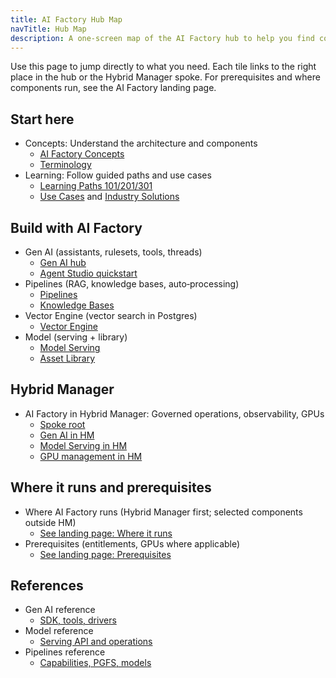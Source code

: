 ```yaml
---
title: AI Factory Hub Map
navTitle: Hub Map
description: A one-screen map of the AI Factory hub to help you find concepts, how-tos, and references fast — and understand how the Hybrid Manager spoke relates.
---
```


Use this page to jump directly to what you need. Each tile links to the right place in the hub or the Hybrid Manager spoke. For prerequisites and where components run, see the AI Factory landing page.

## Start here

- Concepts: Understand the architecture and components
  - [AI Factory Concepts](/edb-postgres-ai/1.3/ai-factory/concepts)
  - [Terminology](/edb-postgres-ai/1.3/ai-factory/concepts/terminology)
- Learning: Follow guided paths and use cases
  - [Learning Paths 101/201/301](/edb-postgres-ai/1.3/ai-factory/learn/learning-paths)
  - [Use Cases](/edb-postgres-ai/1.3/ai-factory/learn/use-cases) and [Industry Solutions](/edb-postgres-ai/1.3/ai-factory/learn/solutions)

## Build with AI Factory

- Gen AI (assistants, rulesets, tools, threads)
  - [Gen AI hub](/edb-postgres-ai/1.3/ai-factory/gen-ai)
  - [Agent Studio quickstart](/edb-postgres-ai/1.3/ai-factory/gen-ai/quickstart-customer-service-agent-ui)
- Pipelines (RAG, knowledge bases, auto‑processing)
  - [Pipelines](/edb-postgres-ai/1.3/ai-factory/pipeline)
  - [Knowledge Bases](/edb-postgres-ai/1.3/ai-factory/pipeline/knowledge_base)
- Vector Engine (vector search in Postgres)
  - [Vector Engine](/edb-postgres-ai/1.3/ai-factory/vector-engine)
- Model (serving + library)
  - [Model Serving](/edb-postgres-ai/1.3/ai-factory/model/serving/)
  - [Asset Library](/edb-postgres-ai/1.3/ai-factory/model/library)

## Hybrid Manager

- AI Factory in Hybrid Manager: Governed operations, observability, GPUs
  - [Spoke root](/edb-postgres-ai/1.3/hybrid-manager/ai-factory)
  - [Gen AI in HM](/edb-postgres-ai/1.3/hybrid-manager/ai-factory/gen-ai/)
  - [Model Serving in HM](/edb-postgres-ai/1.3/hybrid-manager/ai-factory/models)
  - [GPU management in HM](/edb-postgres-ai/1.3/hybrid-manager/ai-factory/gpu-recommended)

## Where it runs and prerequisites

- Where AI Factory runs (Hybrid Manager first; selected components outside HM)
  - [See landing page: Where it runs](/edb-postgres-ai/1.3/ai-factory/#where-ai-factory-runs)
- Prerequisites (entitlements, GPUs where applicable)
  - [See landing page: Prerequisites](/edb-postgres-ai/1.3/ai-factory/#prerequisites)

## References

- Gen AI reference
  - [SDK, tools, drivers](/edb-postgres-ai/1.3/ai-factory/gen-ai/reference/)
- Model reference
  - [Serving API and operations](/edb-postgres-ai/1.3/ai-factory/model/serving/)
- Pipelines reference
  - [Capabilities, PGFS, models](/edb-postgres-ai/1.3/ai-factory/pipeline)
